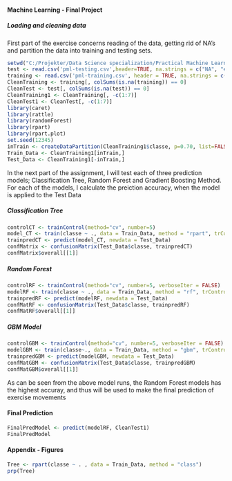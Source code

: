 #### Machine Learning - Final Project
##### Loading and cleaning data
First part of the exercise concerns reading of the data, getting rid of NA's and partition the data into training and testing sets. 

```{r, echo = TRUE, cache = TRUE}
setwd("C:/Projekter/Data Science specialization/Practical Machine Learning/FinalProject/FinalProject")
test <- read.csv('pml-testing.csv',header=TRUE, na.strings = c("NA", "#DIV/0!", " "))
training <- read.csv('pml-training.csv', header = TRUE, na.strings = c("NA", "#DIV/0!", ""))
CleanTraining <- training[, colSums(is.na(training)) == 0]
CleanTest <- test[, colSums(is.na(test)) == 0]
CleanTraining1 <- CleanTraining[, -c(1:7)]
CleanTest1 <- CleanTest[, -c(1:7)]
library(caret)
library(rattle)
library(randomForest)
library(rpart)
library(rpart.plot)
set.seed(12345)
inTrain <- createDataPartition(CleanTraining1$classe, p=0.70, list=FALSE)
Train_Data <- CleanTraining1[inTrain,]
Test_Data <- CleanTraining1[-inTrain,]
```

In the next part of the assignment, I will test each of three prediction models; Classification Tree, Random Forest and Gradient Boosting Method. For each of the models, I calculate the preiction accuracy, when the model is applied to the Test Data

##### Classification Tree 
```{r, ClassTree, echo = TRUE, cache = TRUE}
controlCT <- trainControl(method="cv", number=5)
model_CT <- train(classe ~ ., data = Train_Data, method = "rpart", trControl = controlCT)
trainpredCT <- predict(model_CT, newdata = Test_Data)
confMatrix <- confusionMatrix(Test_Data$classe, trainpredCT)
confMatrix$overall[[1]]
```

##### Random Forest
```{r, RandomForest, echo = TRUE , cache=TRUE}
controlRF <- trainControl(method="cv", number=5, verboseIter = FALSE)
modelRF <- train(classe ~ ., data = Train_Data, method = "rf", trControl = controlRF, verbose=FALSE)
trainpredRF <- predict(modelRF, newdata = Test_Data)
confMatRF <- confusionMatrix(Test_Data$classe, trainpredRF)
confMatRF$overall[[1]]
```

##### GBM Model
```{r, GBM, echo = TRUE, cache =TRUE}
controlGBM <- trainControl(method="cv", number=5, verboseIter = FALSE)
modelGBM <- train(classe~., data = Train_Data, method = "gbm", trControl = controlGBM, verbose=FALSE)
trainpredGBM <- predict(modelGBM, newdata = Test_Data)
confMatGBM <- confusionMatrix(Test_Data$classe, trainpredGBM)
confMatGBM$overall[[1]]
```

As can be seen from the above model runs, the Random Forest models has the highest accuray, and thus will be used to make the final prediction of exercise movements

#### Final Prediction
```{r, FinalModel, echo = T}
FinalPredModel <- predict(modelRF, CleanTest1)
FinalPredModel
```



#### Appendix - Figures

```{r, decision tree, echo = TRUE, cache = TRUE}
Tree <- rpart(classe ~ . , data = Train_Data, method = "class")
prp(Tree)
```
